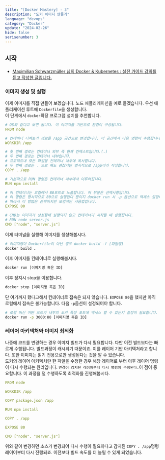 ```yaml
---
title: "[Docker Mastery] - 3"
description: "도커 이미지 만들기"
language: "devops"
category: "Docker"
update: "2024-02-26"
hide: false
serisenumber: 3
---
```


## 시작

- [Maximilian Schwarzmüller 님의 Docker & Kubernetes : 실전 가이드 강의를 듣고 작성한 글입니다.](https://www.udemy.com/course/docker-kubernetes-2022/?couponCode=KEEPLEARNING)

### 이미지 생성 및 실행
이제 이미지를 직접 만들어 보겠습니다. 노드 애플리케이션을 예로 들겠습니다. 우선 애플리케이션 루트에 `Dockerfile`을 생성합니다.  
이 단계에서 `docker`확장 프로그램 설치를 추천합니다.

```yaml
# OS와 같다고 보면 됩니다. 이 이미지를 기반으로 환경이 구성됩니다.
FROM node

# 컨테이너 디렉토리 경로를 /app 공간으로 변경합니다. 이 공간에서 다음 명령이 수행됩니다.
WORKDIR /app

# 첫 번째 경로는 컨테이너 외부 즉 현재 컨텍스트입니다.(.)
# 두 번째 경로는 컨테이너 내부입니다. 
# 프로젝트내 모든 파일을 컨테이너 내부에 복사합니다.
# 두 번째 경로는 . 으로 해도 괜찮지만 명시적으로 /app이라 작성합니다.
COPY . /app

# 기본적으로 RUN 명령은 컨테이너 내부에서 이루어집니다.
RUN npm install

# 이 컨테이너는 로컬에서 80포트로 노출합니다. 이 부분은 선택사항입니다.
# 이 명령은 명시적으로 80으로 실행된다 뿐이지 docker run 시 -p 옵션으로 엑세스 설정이 필요합니다.
# 따라서 이 방법은 선택이지만 모범적인 사용법입니다.
EXPOSE 80

# CMD는 이미지가 생성될때 실행되지 않고 컨테이너가 시작될 때 실행됩니다.
# RUN node server.js
CMD ["node", "server.js"]
```

이제 터미널을 실행해 이미지를 생성해봅시다.

```bash
# 이미지명이 Dockerfile이 아닌 경우 docker build -f [파일명]
docker build .
```

이후 이미지를 컨테이너로 실행해봅시다.

```bash
docker run [이미지명 혹은 ID]
```

이후 정지시 stop을 이용합니다.

```bash
docker stop [이미지명 혹은 ID]
```

단 여기까지 했다고해서 컨테이너로 접속은 되지 않습니다. `EXPOSE 80`을 했지만 아직 로컬에서 접속은 불가능합니다. 다음 `-p`옵션이 설정되어야 합니다.

```bash
# 로컬 머신 어떤 포트가 내부의 도커 특정 포트에 엑세스 할 수 있는지 설정이 필요합니다. -p (publish) 옵션을 이용해 로컬의 3000번 포트로 내부 도커 컨테이너 80으로 엑세스하도록 설정합니다.
docker run -p 3000:80 [이미지명 혹은 ID]
```

### 레이어 아키텍처와 이미지 최적화
나중에 코드를 변경하는 경우 이미지 빌드가 다시 필요합니다. 다만 이전 빌드보다는 빠르게 수행됩니다. 빌드과정이 캐시되기 때문이죠. 이를 레이어 기반 아키텍처라고 합니다. 또한 이미지는 읽기 전용으로만 생성된다는 것을 알 수 있습니다.  
도커의 레이어 아키텍처란 한 파일을 수정한 경우 해당 레이어로 부터 이후 레이어 명령이 다시 수행되는 원리입니다. `변경이 감지된 레이어부터 다시 명령이 수행된다.`이 점이 중요합니다. 이 과정을 덜 수행하도록 최적화를 진행해봅시다.

```yaml
FROM node

WORKDIR /app

COPY package.json /app

RUN npm install

COPY . /app

EXPOSE 80

CMD ["node", "server.js"]
```
위와 같이 변경하면 소스가 변경되어 다시 수행이 필요하다고 감지된 `COPY . /app`명령 레이어부터 다시 진행되죠. 이전보다 빌드 속도를 더 늘릴 수 있게 되었습니다.
